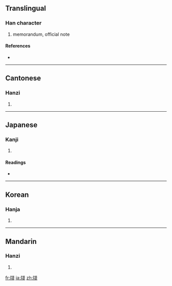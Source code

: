 {{also|箋}}
==Translingual==

===Han character===
{{Han char|rn=91|rad=片|as=08|sn=12|four=2305<sub>3</sub>|canj=中中戈戈 (LLII), 中弓戈戈 (LNII), X中弓戈戈 (XLNII)}}

# memorandum, official note

====References====
* {{Han ref|kx=0693.280|dkj=19849|dj=1106.230|hdz=32016.260|uh=724B|ud=29259|bh=DA66|bd=55910}}

----

==Cantonese==

===Hanzi===
{{yue-hanzi|jyut=|y=jin1}}

# {{defn|Cantonese}}

----

==Japanese==

===Kanji===
{{ja-kanji|grade=|rs=片08}}

# {{defn|Japanese}}

====Readings====
* {{ja-readings|on=[[せん]] (sen)|kun=[[ふだ]] (fuda)}}

----

==Korean==

===Hanja===
{{ko-hanja|hangeul=전|eumhun=|rv=jeon|mr=chŏn|y=cen}}

# {{defn|Korean}}

----

==Mandarin==

===Hanzi===
{{cmn-hanzi|pin=[[jiān]] ([[jian1]])|wg=chien<sup>1</sup>}}

# {{defn|Mandarin}}

[[fr:牋]]
[[ja:牋]]
[[zh:牋]]